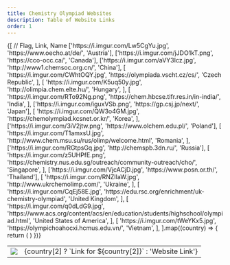 ```yaml
---
title: Chemistry Olympiad Websites
description: Table of Website Links
order: 1
---
```


<table>
  {[
    // Flag, Link, Name
    ['https://i.imgur.com/Lw5CgYu.jpg', 'https://www.oecho.at/de/', 'Austria'],
    ['https://i.imgur.com/jJDO1kT.png', 'https://cco-occ.ca/', 'Canada'],
    ['https://i.imgur.com/aVY3Icz.jpg', 'http://www1.chemsoc.org.cn/', 'China'],
    [
      'https://i.imgur.com/CWhtOQY.jpg',
      'https://olympiada.vscht.cz/cs/',
      'Czech Republic',
    ],
    [
      'https://i.imgur.com/K5uq50y.jpg',
      'http://olimpia.chem.elte.hu/',
      'Hungary',
    ],
    [
      'https://i.imgur.com/RTo92Ng.png',
      'https://chem.hbcse.tifr.res.in/in-india/',
      'India',
    ],
    ['https://i.imgur.com/iguxVSb.png', 'https://gp.csj.jp/next/', 'Japan'],
    [
      'https://i.imgur.com/QW3o4GM.jpg',
      'https://chemolympiad.kcsnet.or.kr/',
      'Korea',
    ],
    ['https://i.imgur.com/3iV2jtw.png', 'https://www.olchem.edu.pl/', 'Poland'],
    [
      'https://i.imgur.com/T1amxsU.jpg',
      'http://www.chem.msu.su/rus/olimp/welcome.html',
      'Romania',
    ],
    ['https://i.imgur.com/RGtpsGq.jpg', 'http://chemspb.3dn.ru/', 'Russia'],
    [
      'https://i.imgur.com/z5UHPfE.png',
      'https://chemistry.nus.edu.sg/outreach/community-outreach/cho/',
      'Singapore',
    ],
    ['https://i.imgur.com/VjcACjD.jpg', 'https://www.posn.or.th/', 'Thailand'],
    [
      'https://i.imgur.com/RNZIlaW.jpg',
      'http://www.ukrchemolimp.com/',
      'Ukraine',
    ],
    [
      'https://i.imgur.com/CqEj58E.jpg',
      'https://edu.rsc.org/enrichment/uk-chemistry-olympiad',
      'United Kingdom',
    ],
    [
      'https://i.imgur.com/q0dLdG9.jpg',
      'https://www.acs.org/content/acs/en/education/students/highschool/olympiad.html',
      'United States of America',
    ],
    [
      'https://i.imgur.com/tWeYKx5.jpg',
      'https://olympichoahocxi.hcmus.edu.vn/',
      'Vietnam',
    ],
  ].map((country) => {
    return (
      <tr key={country[2]}>
        <td>
          <img src={country[0]} class="h-64" />
        </td>
        <td>
          <Link color="blue.400" isExternal href={country[1]}>
            {country[2] ? `Link for ${country[2]}` : 'Website Link'}
          </Link>
        </td>
      </tr>
    )
  })}
</table>
